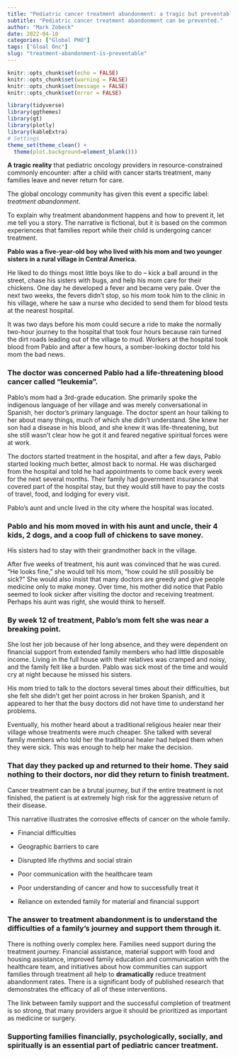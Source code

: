 ```yaml
---
title: "Pediatric cancer treatment abandonment: a tragic but preventable event"
subtitle: "Pediatric cancer treatment abandonment can be prevented."
author: "Mark Zobeck"
date: 2022-04-10
categories: ["Global PHO"]
tags: ["Gloal Onc"]
slug: "treatment-abandonment-is-preventable"
---
```


```r
knitr::opts_chunk$set(echo = FALSE) 
knitr::opts_chunk$set(warning = FALSE)
knitr::opts_chunk$set(message = FALSE)
knitr::opts_chunk$set(error = FALSE)

library(tidyverse)
library(ggthemes)
library(gt)
library(plotly)
library(kableExtra)
# Settings
theme_set(theme_clean() +  
  theme(plot.background=element_blank()))

```

**A tragic reality** that pediatric oncology providers in resource-constrained commonly encounter: after a child with cancer starts treatment, many families leave and never return for care.

The global oncology community has given this event a specific label: *treatment abandonment*.

To explain why treatment abandonment happens and how to prevent it, let me tell you a story. The narrative is fictional, but it is based on the common experiences that families report while their child is undergoing cancer treatment.

**Pablo was a five-year-old boy who lived with his mom and two younger sisters in a rural village in Central America.**

He liked to do things most little boys like to do -- kick a ball around in the street, chase his sisters with bugs, and help his mom care for their chickens. One day he developed a fever and became very pale. Over the next two weeks, the fevers didn't stop, so his mom took him to the clinic in his village, where he saw a nurse who decided to send them for blood tests at the nearest hospital.

It was two days before his mom could secure a ride to make the normally two-hour journey to the hospital that took four hours because rain turned the dirt roads leading out of the village to mud. Workers at the hospital took blood from Pablo and after a few hours, a somber-looking doctor told his mom the bad news.

### **The doctor was concerned Pablo had a life-threatening blood cancer called "leukemia".**

Pablo's mom had a 3rd-grade education. She primarily spoke the indigenous language of her village and was merely conversational in Spanish, her doctor's primary language. The doctor spent an hour talking to her about many things, much of which she didn't understand. She knew her son had a disease in his blood, and she knew it was life-threatening, but she still wasn't clear how he got it and feared negative spiritual forces were at work.

The doctors started treatment in the hospital, and after a few days, Pablo started looking much better, almost back to normal. He was discharged from the hospital and told he had appointments to come back every week for the next several months. Their family had government insurance that covered part of the hospital stay, but they would still have to pay the costs of travel, food, and lodging for every visit.

Pablo's aunt and uncle lived in the city where the hospital was located.

### **Pablo and his mom moved in with his aunt and uncle, their 4 kids, 2 dogs, and a coop full of chickens to save money.**

His sisters had to stay with their grandmother back in the village.

After five weeks of treatment, his aunt was convinced that he was cured. "He looks fine," she would tell his mom, "how could he still possibly be sick?" She would also insist that many doctors are greedy and give people medicine only to make money. Over time, his mother did notice that Pablo seemed to look sicker after visiting the doctor and receiving treatment. Perhaps his aunt was right, she would think to herself.

### **By week 12 of treatment, Pablo's mom felt she was near a breaking point.**

She lost her job because of her long absence, and they were dependent on financial support from extended family members who had little disposable income. Living in the full house with their relatives was cramped and noisy, and the family felt like a burden. Pablo was sick most of the time and would cry at night because he missed his sisters.

His mom tried to talk to the doctors several times about their difficulties, but she felt she didn't get her point across in her broken Spanish, and it appeared to her that the busy doctors did not have time to understand her problems.

Eventually, his mother heard about a traditional religious healer near their village whose treatments were much cheaper. She talked with several family members who told her the traditional healer had helped them when they were sick. This was enough to help her make the decision.

### **That day they packed up and returned to their home. They said nothing to their doctors, nor did they return to finish treatment.**

Cancer treatment can be a brutal journey, but if the entire treatment is not finished, the patient is at extremely high risk for the aggressive return of their disease.

This narrative illustrates the corrosive effects of cancer on the whole family.

-   Financial difficulties

-   Geographic barriers to care

-   Disrupted life rhythms and social strain

-   Poor communication with the healthcare team

-   Poor understanding of cancer and how to successfully treat it

-   Reliance on extended family for material and financial support

### **The answer to treatment abandonment is to understand the difficulties of a family's journey and support them through it.**

There is nothing overly complex here. Families need support during the treatment journey. Financial assistance, material support with food and housing assistance, improved family education and communication with the healthcare team, and initiatives about how communities can support families through treatment all help to **dramatically** reduce treatment abandonment rates. There is a significant body of published research that demonstrates the efficacy of all of these interventions.

The link between family support and the successful completion of treatment is so strong, that many providers argue it should be prioritized as important as medicine or surgery.

### **Supporting families financially, psychologically, socially, and spiritually is an essential part of pediatric cancer treatment.**

\
